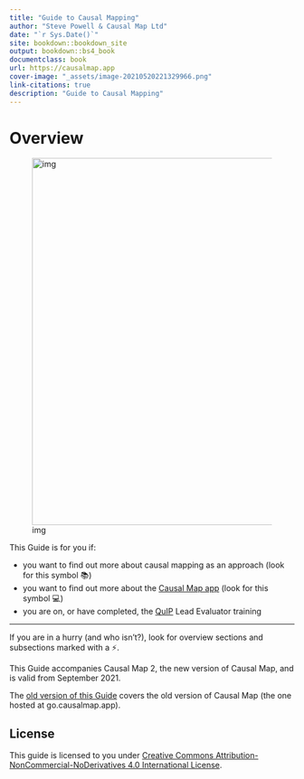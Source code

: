 ```yaml
---
title: "Guide to Causal Mapping"
author: "Steve Powell & Causal Map Ltd"
date: "`r Sys.Date()`"
site: bookdown::bookdown_site
output: bookdown::bs4_book
documentclass: book
url: https://causalmap.app
cover-image: "_assets/image-20210520221329966.png"
link-citations: true
description: "Guide to Causal Mapping"
---
```


# Overview

![img](_assets/simplify.png){width=650px}

This Guide is for you if:

- you want to find out more about causal mapping as an approach (look for this symbol 📚)
- you want to find out more about the [Causal Map app](https://causalmap.app/) (look for this symbol 💻)
- you are on, or have completed, the [QuIP](https://bathsdr.org/about-the-quip/) Lead Evaluator training

------

If you are in a hurry (and who isn't?), look for overview sections and subsections marked with a ⚡.

::: {.rmdnote}

This Guide accompanies Causal Map 2, the new version of Causal Map, and is valid from September 2021. 

The [old version of this Guide](http://guide2.causalmap.app.s3-website.eu-west-2.amazonaws.com/) covers the old version of Causal Map (the one hosted at go.causalmap.app). 

:::

## License {.unnumbered}

This guide is licensed to you under [Creative Commons Attribution-NonCommercial-NoDerivatives 4.0 International License](http://creativecommons.org/licenses/by-nc-nd/4.0/).

